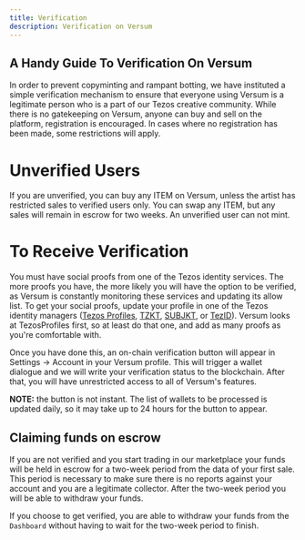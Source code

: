 ```yaml
---
title: Verification
description: Verification on Versum
---
```


## A Handy Guide To Verification On Versum

In order to prevent copyminting and rampant botting, we have instituted a simple verification mechanism to ensure that everyone using Versum is a legitimate person who is a part of our Tezos creative community. While there is no gatekeeping on Versum, anyone can buy and sell on the platform, registration is encouraged. In cases where no registration has been made, some restrictions will apply.

# Unverified Users 

If you are unverified, you can buy any ITEM on Versum, unless the artist has restricted sales to verified users only. You can swap any ITEM, but any sales will remain in escrow for two weeks. An unverified user can not mint.

# To Receive Verification

You must have social proofs from one of the Tezos identity services. The more proofs you have, the more likely you will have the option to be verified, as Versum is constantly monitoring these services and updating its allow list. To get your social proofs, update your profile in one of the Tezos identity managers ([Tezos Profiles](https://tzprofiles.com/), [TZKT](https://tzkt.io), [SUBJKT](https://hicetnunc.art), or [TezID](https://tezid.net/)). Versum looks at TezosProfiles first, so at least do that one, and add as many proofs as you're comfortable with. 

Once you have done this, an on-chain verification button will appear in Settings -> Account in your Versum profile. This will trigger a wallet dialogue and we will write your verification status to the blockchain. After that, you will have unrestricted access to all of Versum's features. 

**NOTE:** the button is not instant. The list of wallets to be processed is updated daily, so it may take up to 24 hours for the button to appear. 

## Claiming funds on escrow

If you are not verified and you start trading in our marketplace your funds will be held in escrow for a two-week period from the data of your first sale. This period is necessary to make sure there is no reports against your account and you are a legitimate collector. After the two-week period you will be able to withdraw your funds.

If you choose to get verified, you are able to withdraw your funds from the `Dashboard` without having to wait for the two-week period to finish. 
